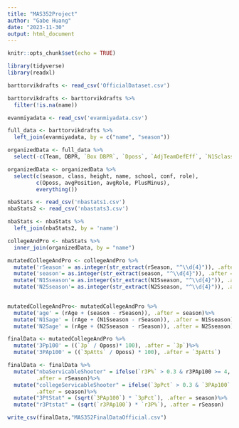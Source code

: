---
title: "MAS352Project"
author: "Gabe Huang"
date: "2023-11-30"
output: html_document
---

```{r setup, include=FALSE}
knitr::opts_chunk$set(echo = TRUE)
```

```{r}
library(tidyverse)
library(readxl)
```


```{r}
barttorvikdrafts <- read_csv('OfficialDataset.csv')

barttorvikdrafts <- barttorvikdrafts %>%
  filter(!is.na(name))
```
```{r}
evanmiyadata <- read_csv('evanmiyadata.csv')
```
```{r}
full_data <- barttorvikdrafts %>%
  left_join(evanmiyadata, by = c("name", "season"))

```


```{r}
organizedData <- full_data %>%
  select(-c(Team, DBPR, `Box DBPR`, `Dposs`, `AdjTeamDefEff`, `N1Sclass`, `N1Sschool`, N1Sconf, N1Srole, `N2Sclass`, `N2Sschool`, N2Sconf, N2Srole,))

organizedData <- organizedData %>% 
  select(c(season, class, height, name, school, conf, role),
         c(Oposs, avgPosition, avgRole, PlusMinus),
         everything())
```

```{r}
nbaStats <- read_csv('nbastats1.csv')
nbaStats2 <- read_csv('nbastats3.csv')

```
```{r}
nbaStats <- nbaStats %>%
  left_join(nbaStats2, by = 'name')

```

```{r}
collegeAndPro <- nbaStats %>%
  inner_join(organizedData, by = "name")

```

```{r}
mutatedCollegeAndPro <- collegeAndPro %>%
  mutate('rSeason' = as.integer(str_extract(rSeason, "^\\d{4}")), .after = (rSeason))%>%
  mutate('season'= as.integer(str_extract(season, "^\\d{4}")), .after = (season))%>%
  mutate('N1Sseason'= as.integer(str_extract(N1Sseason, "^\\d{4}")), .after = (N1Sseason))%>%
  mutate('N2Sseason'= as.integer(str_extract(N2Sseason, "^\\d{4}")), .after = (N2Sseason))
  
```

```{r}
mutatedCollegeAndPro<- mutatedCollegeAndPro %>%
  mutate('age' = (rAge + (season - rSeason)), .after = season)%>%
  mutate('N1Sage' = (rAge + (N1Sseason - rSeason)), .after = N1Sseason)%>%
  mutate('N2Sage' = (rAge + (N2Sseason - rSeason)), .after = N2Sseason)

```

```{r}
finalData <- mutatedCollegeAndPro %>%
  mutate('3Pp100' = ((`3p` / Oposs)* 100), .after = `3p`)%>%
  mutate('3PAp100' = ((`3pAtts` / Oposs) * 100), .after = `3pAtts`)
```


```{r}
finalData <- finalData %>%
  mutate("nbaServicableShooter" = ifelse(`r3P%` > 0.3 & r3PAp100 >= 4, TRUE, FALSE), 
         .after = rSeason)%>%
  mutate("collegeServicableShooter" = ifelse(`3pPct` > 0.3 & `3PAp100` >= 4, TRUE, FALSE), 
         .after = season)%>%
  mutate("3PtStat" = (sqrt(`3PAp100`) * `3pPct`), .after = season)%>%
  mutate("r3Ptstat" = (sqrt(`r3PAp100`) * `r3P%`), .after = rSeason)

```


```{r}
write_csv(finalData,"MAS352FinalDataOfficial.csv")

```


